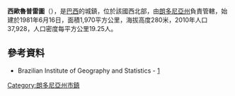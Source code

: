 {{coord|10|44|53|S|62|12|57|W|scale:30000|display=title}}

'''西歐魯普雷圖'''（{{lang-pt|Ouro Preto do Oeste}}），是[[巴西|巴西]]的城鎮，位於該國西北部，由[[朗多尼亞州|朗多尼亞州]]負責管轄，始建於1981年6月16日，面積1,970平方公里，海拔高度280米，2010年人口37,928，人口密度每平方公里19.25人。

==參考資料==
*Brazilian Institute of Geography and Statistics - [http://www.ibge.gov.br/cidadesat/default.php]{{Wayback|url=http://www.ibge.gov.br/cidadesat/default.php |date=20080611095922 }}

{{Brazil-geo-stub}}
{{朗多尼亞州市鎮}}
[[Category:朗多尼亞州市鎮|Category:朗多尼亞州市鎮]]
